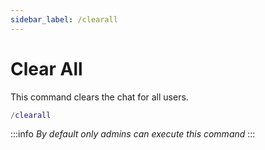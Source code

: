 ```yaml
---
sidebar_label: /clearall
---
```


# Clear All

This command clears the chat for all users.

```lua
/clearall
```

:::info
_By default only admins can execute this command_
:::
